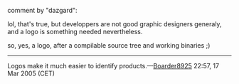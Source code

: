 comment by "dazgard":

lol, that's true, but developpers are not good graphic designers generaly, and a logo is something needed nevertheless.

so, yes, a logo, after a compilable source tree and working binaries ;)

----
Logos make it much easier to identify products.&mdash;[[User:Boarder8925|Boarder8925]] 22:57, 17 Mar 2005 (CET)